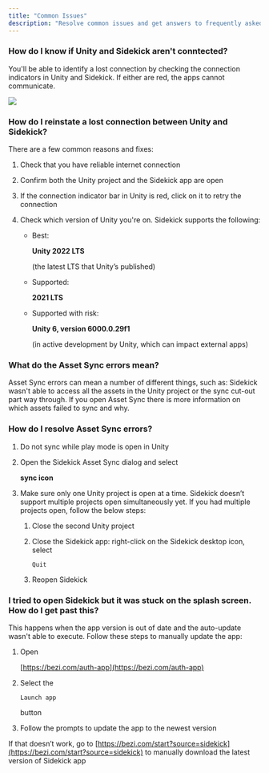 ```yaml
---
title: "Common Issues"
description: "Resolve common issues and get answers to frequently asked questions."
---
```


### How do I know if  Unity and Sidekick aren't conntected?

You'll be able to identify a lost connection by checking the connection indicators in Unity and Sidekick. If either are red, the apps cannot communicate.&#x20;

![](/images/unity-bezi-connection.png)

### How do I reinstate a lost connection between Unity and Sidekick?

There are a few common reasons and fixes:&#x20;

1. Check that you have reliable internet connection

2. Confirm both the Unity project and the Sidekick app are open

3. If the connection indicator bar in Unity is red, click on it to retry the connection

4. Check which version of Unity you're on. Sidekick supports the following:

   * Best: 

     **Unity 2022 LTS**

      (the latest LTS that Unity’s published)

   * Supported: 

     **2021 LTS**

   * Supported with risk: 

     **Unity 6, version 6000.0.29f1**

      (in active development by Unity, which can impact external apps)

### What do the Asset Sync errors mean?&#x20;

Asset Sync errors can mean a number of different things, such as: Sidekick wasn't able to access all the assets in the Unity project or the sync cut-out part way through. If you open Asset Sync there is more information on which assets failed to sync and why.&#x20;

### How do I resolve Asset Sync errors?

1. Do not sync while play mode is open in Unity

2. Open the Sidekick Asset Sync dialog and select 

   **sync icon**

3. Make sure only one Unity project is open at a time. Sidekick doesn’t support multiple projects open simultaneously yet. If you had multiple projects open, follow the below steps:

   1. Close the second Unity project

   2. Close the Sidekick app: right-click on the Sidekick desktop icon, select 

      `Quit`

   3. Reopen Sidekick

### I tried to open Sidekick but it was stuck on the splash screen. How do I get past this?&#x20;

This happens when the app version is out of date and the auto-update wasn't able to execute. Follow these steps to manually update the app:

1. Open 

   [https://bezi.com/auth-app](https://bezi.com/auth-app)

2. Select the 

   `Launch app`

    button 

3. Follow the prompts to update the app to the newest version

If that doesn’t work, go to [https://bezi.com/start?source=sidekick](https://bezi.com/start?source=sidekick) to manually download the latest version of Sidekick app